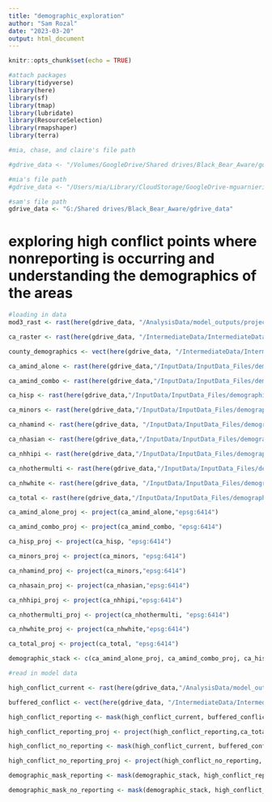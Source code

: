 ```yaml
---
title: "demographic_exploration"
author: "Sam Rozal"
date: "2023-03-20"
output: html_document
---
```


```r
knitr::opts_chunk$set(echo = TRUE)

#attach packages
library(tidyverse)
library(here)
library(sf)
library(tmap)
library(lubridate)
library(ResourceSelection)
library(rmapshaper)
library(terra)

#mia, chase, and claire's file path

#gdrive_data <- "/Volumes/GoogleDrive/Shared drives/Black_Bear_Aware/gdrive_data"

#mia's file path
#gdrive_data <- "/Users/mia/Library/CloudStorage/GoogleDrive-mguarnieri@ucsb.edu/Shared drives/Black_Bear_Aware/gdrive_data"

#sam's file path
gdrive_data <- "G:/Shared drives/Black_Bear_Aware/gdrive_data"

```

# exploring high conflict points where nonreporting is occurring and understanding the demographics of the areas
```r
#loading in data
mod3_rast <- rast(here(gdrive_data, "/AnalysisData/model_outputs/projected_mod3_clim_map_squared.tif"))

ca_raster <- rast(here(gdrive_data, "/IntermediateData/IntermediateData_Files/CARaster_Tiger_Formatted/formattedcaraster.tif"))

county_demographics <- vect(here(gdrive_data, "/IntermediateData/IntermediateData_Files/census_demographics/MSSA_Detail.shp"))

```


```r
ca_amind_alone <- rast(here(gdrive_data,"/InputData/InputData_Files/demographics_data_2020/CAPOP_2020_100m_AMIND_ALONE.tif/CAPOP_2020_100m_AMIND_ALONE.tif"))

ca_amind_combo <- rast(here(gdrive_data,"/InputData/InputData_Files/demographics_data_2020/CAPOP_2020_100m_AMIND_COMBO.tif/CAPOP_2020_100m_AMIND_COMBO.tif"))

ca_hisp <- rast(here(gdrive_data,"/InputData/InputData_Files/demographics_data_2020/CAPOP_2020_100m_HISP.tif/CAPOP_2020_100m_HISP.tif"))

ca_minors <- rast(here(gdrive_data,"/InputData/InputData_Files/demographics_data_2020/CAPOP_2020_100m_MINORS.tif/CAPOP_2020_100m_MINORS.tif"))

ca_nhamind <- rast(here(gdrive_data, "/InputData/InputData_Files/demographics_data_2020/CAPOP_2020_100m_NHAMIND.tif/CAPOP_2020_100m_NHAMIND.tif"))

ca_nhasian <- rast(here(gdrive_data,"/InputData/InputData_Files/demographics_data_2020/CAPOP_2020_100m_NHASIAN.tif/CAPOP_2020_100m_NHASIAN.tif"))

ca_nhhipi <- rast(here(gdrive_data,"/InputData/InputData_Files/demographics_data_2020/CAPOP_2020_100m_NHHIPI.tif/CAPOP_2020_100m_NHHIPI.tif"))

ca_nhothermulti <- rast(here(gdrive_data,"/InputData/InputData_Files/demographics_data_2020/CAPOP_2020_100m_NHOTHERMULTI.tif/CAPOP_2020_100m_OTHERMULTI.tif"))

ca_nhwhite <- rast(here(gdrive_data, "/InputData/InputData_Files/demographics_data_2020/CAPOP_2020_100m_NHWHITE.tif/CAPOP_2020_100m_NHWHITE.tif"))

ca_total <- rast(here(gdrive_data,"/InputData/InputData_Files/demographics_data_2020/CAPOP_2020_100m_TOTAL.tif/CAPOP_2020_100m_TOTAL.tif"))

```


```r
ca_amind_alone_proj <- project(ca_amind_alone,"epsg:6414")

ca_amind_combo_proj <- project(ca_amind_combo, "epsg:6414")

ca_hisp_proj <- project(ca_hisp, "epsg:6414")

ca_minors_proj <- project(ca_minors, "epsg:6414")

ca_nhamind_proj <- project(ca_minors,"epsg:6414")

ca_nhasain_proj <- project(ca_nhasian,"epsg:6414")

ca_nhhipi_proj <- project(ca_nhhipi,"epsg:6414")

ca_nhothermulti_proj <- project(ca_nhothermulti, "epsg:6414")

ca_nhwhite_proj <- project(ca_nhwhite,"epsg:6414")

ca_total_proj <- project(ca_total, "epsg:6414")


```

```r
demographic_stack <- c(ca_amind_alone_proj, ca_amind_combo_proj, ca_hisp_proj, ca_minors_proj, ca_nhamind_proj, ca_nhasain_proj, ca_nhhipi_proj, ca_nhothermulti_proj, ca_nhwhite_proj, ca_total_proj)

```

```r
#read in model data 

high_conflict_current <- rast(here(gdrive_data,"/AnalysisData/model_outputs/mod3sq_current_highconf.tif"))

buffered_conflict <- vect(here(gdrive_data, "/IntermediateData/IntermediateData_Files/model_ready/conflict_buffered_refined/conflict_buffered_refined.shp"))

```

```r
high_conflict_reporting <- mask(high_conflict_current, buffered_conflict)

high_conflict_reporting_proj <- project(high_conflict_reporting,ca_total_proj)
```

```r
high_conflict_no_reporting <- mask(high_conflict_current, buffered_conflict, inverse=TRUE)

high_conflict_no_reporting_proj <- project(high_conflict_no_reporting, ca_total_proj)

```

```r
demographic_mask_reporting <- mask(demographic_stack, high_conflict_reporting_proj)

demographic_mask_no_reporting <- mask(demographic_stack, high_conflict_no_reporting_proj)
```
```r

```



